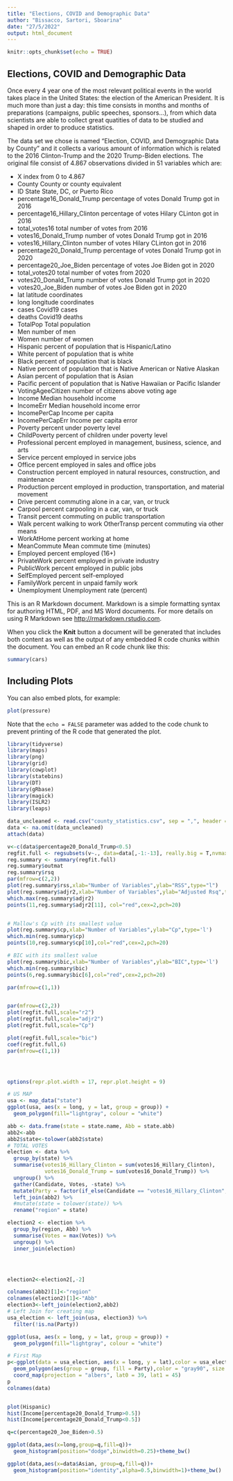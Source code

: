 ---
title: "Elections, COVID and Demographic Data"
author: "Bissacco, Sartori, Sboarina"
date: "27/5/2022"
output: html_document
---

```{r setup, include=FALSE}
knitr::opts_chunk$set(echo = TRUE)
```

## Elections, COVID and Demographic Data

Once every 4 year one of the most relevant political events in the world takes place in the United States: the election of the American President. It is much more than just a day: this time consists in months and months of preparations (campaigns, public speeches, sponsors...), from which data scientists are able to collect great quatities of data to be studied and shaped in order to produce statistics.

The data set we chose is named "Election, COVID, and Demographic Data by County" and it collects a various amount of information which is related to the 2016 Clinton-Trump and the 2020 Trump-Biden elections. The original file consist of 4.867 observations divided in 51 variables which are:

- X index from 0 to 4.867
- County County or county equivalent 
- ID State State, DC, or Puerto Rico 
- percentage16_Donald_Trump percentage of votes Donald Trump got in 2016
- percentage16_Hillary_Clinton percentage of votes Hilary CLinton got in 2016
- total_votes16 total number of votes from 2016
- votes16_Donald_Trump number of votes Donald Trump got in 2016
- votes16_Hillary_Clinton number of votes Hilary CLinton got in 2016
- percentage20_Donald_Trump percentage of votes Donald Trump got in 2020
- percentage20_Joe_Biden percentage of votes Joe Biden got in 2020
- total_votes20 total number of votes from 2020
- votes20_Donald_Trump number of votes Donald Trump got in 2020
- votes20_Joe_Biden number of votes Joe Biden got in 2020
- lat latitude coordinates
- long longitude coordinates
- cases Covid19 cases
- deaths Covid19 deaths
- TotalPop Total population 
- Men number of men 
- Women number of women 
- Hispanic percent of population that is Hispanic/Latino 
- White percent of population that is white 
- Black percent of population that is black 
- Native percent of population that is Native American or Native Alaskan 
- Asian percent of population that is Asian 
- Pacific percent of population that is Native Hawaiian or Pacific Islander 
- VotingAgeeCitizen number of citizens above voting age
- Income Median household income 
- IncomeErr Median household income error 
- IncomePerCap Income per capita 
- IncomePerCapErr Income per capita error 
- Poverty percent under poverty level 
- ChildPoverty percent of children under poverty level 
- Professional percent employed in management, business, science, and arts 
- Service percent employed in service jobs 
- Office percent employed in sales and office jobs 
- Construction percent employed in natural resources, construction, and maintenance 
- Production percent employed in production, transportation, and material movement 
- Drive percent commuting alone in a car, van, or truck 
- Carpool percent carpooling in a car, van, or truck 
- Transit percent commuting on public transportation 
- Walk percent walking to work OtherTransp percent commuting via other means 
- WorkAtHome percent working at home 
- MeanCommute Mean commute time (minutes) 
- Employed percent employed (16+) 
- PrivateWork percent employed in private industry 
- PublicWork percent employed in public jobs 
- SelfEmployed percent self-employed 
- FamilyWork percent in unpaid family work 
- Unemployment Unemployment rate (percent)



This is an R Markdown document. Markdown is a simple formatting syntax for authoring HTML, PDF, and MS Word documents. For more details on using R Markdown see <http://rmarkdown.rstudio.com>.

When you click the **Knit** button a document will be generated that includes both content as well as the output of any embedded R code chunks within the document. You can embed an R code chunk like this:

```{r cars}
summary(cars)
```

## Including Plots

You can also embed plots, for example:

```{r pressure, echo=FALSE}
plot(pressure)
```

Note that the `echo = FALSE` parameter was added to the code chunk to prevent printing of the R code that generated the plot.

```{r, results='hide', warning=FALSE, message= FALSE}
library(tidyverse)
library(maps)
library(png)
library(grid)
library(cowplot)
library(statebins)
library(DT)
library(gRbase)
library(magick)
library(ISLR2)
library(leaps)

data_uncleaned <- read.csv("county_statistics.csv", sep = ",", header = TRUE)
data <- na.omit(data_uncleaned)
attach(data)

v<-c(data$percentage20_Donald_Trump<0.5)
regfit.full <- regsubsets(v~., data=data[,-1:-13], really.big = T,nvmax = 38)
reg.summary <- summary(regfit.full)
reg.summary$outmat
reg.summary$rsq
par(mfrow=c(2,2))
plot(reg.summary$rss,xlab="Number of Variables",ylab="RSS",type="l")
plot(reg.summary$adjr2,xlab="Number of Variables",ylab="Adjusted Rsq",type="l")
which.max(reg.summary$adjr2)
points(11,reg.summary$adjr2[11], col="red",cex=2,pch=20)


# Mallow's Cp with its smallest value
plot(reg.summary$cp,xlab="Number of Variables",ylab="Cp",type='l')
which.min(reg.summary$cp)
points(10,reg.summary$cp[10],col="red",cex=2,pch=20)

# BIC with its smallest value
plot(reg.summary$bic,xlab="Number of Variables",ylab="BIC",type='l')
which.min(reg.summary$bic)
points(6,reg.summary$bic[6],col="red",cex=2,pch=20)

par(mfrow=c(1,1))


par(mfrow=c(2,2))
plot(regfit.full,scale="r2")
plot(regfit.full,scale="adjr2")
plot(regfit.full,scale="Cp")

plot(regfit.full,scale="bic")
coef(regfit.full,6)
par(mfrow=c(1,1))




options(repr.plot.width = 17, repr.plot.height = 9)

# US MAP 
usa <- map_data("state")
ggplot(usa, aes(x = long, y = lat, group = group)) +
  geom_polygon(fill="lightgray", colour = "white")

abb <- data.frame(state = state.name, Abb = state.abb)
abb2<-abb
abb2$state<-tolower(abb2$state)
# TOTAL VOTES
election <- data %>% 
  group_by(state) %>% 
  summarise(votes16_Hillary_Clinton = sum(votes16_Hillary_Clinton),
            votes16_Donald_Trump = sum(votes16_Donald_Trump)) %>% 
  ungroup() %>% 
  gather(Candidate, Votes, -state) %>% 
  mutate(Party = factor(if_else(Candidate == "votes16_Hillary_Clinton", "Democrat", "Republican"))) %>% 
  left_join(abb2) %>% 
  #mutate(state = tolower(state)) %>% 
  rename("region" = state)

election2 <- election %>% 
  group_by(region, Abb) %>% 
  summarise(Votes = max(Votes)) %>% 
  ungroup() %>% 
  inner_join(election)




election2<-election2[,-2]

colnames(abb2)[1]<-"region"
colnames(election2)[1]<-"Abb"
election3<-left_join(election2,abb2)
# Left Join for creating map
usa_election <- left_join(usa, election3) %>% 
  filter(!is.na(Party))

ggplot(usa, aes(x = long, y = lat, group = group)) +
  geom_polygon(fill="lightgray", colour = "white")

# First Map
p<-ggplot(data = usa_election, aes(x = long, y = lat),color = usa_election$Party)+
  geom_polygon(aes(group = group, fill = Party),color = "gray90", size = 0.1) +
  coord_map(projection = "albers", lat0 = 39, lat1 = 45) 
p
colnames(data)


plot(Hispanic)
hist(Income[percentage20_Donald_Trump>0.5])
hist(Income[percentage20_Donald_Trump<0.5])

q=c(percentage20_Joe_Biden>0.5)

ggplot(data,aes(x=long,group=q,fill=q))+
  geom_histogram(position="dodge",binwidth=0.25)+theme_bw()

ggplot(data,aes(x=data$Asian, group=q,fill=q))+
  geom_histogram(position="identity",alpha=0.5,binwidth=1)+theme_bw()
```
